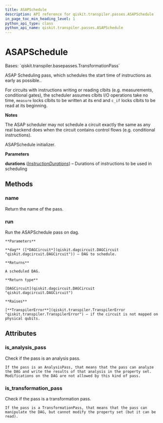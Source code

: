 ```yaml
---
title: ASAPSchedule
description: API reference for qiskit.transpiler.passes.ASAPSchedule
in_page_toc_min_heading_level: 1
python_api_type: class
python_api_name: qiskit.transpiler.passes.ASAPSchedule
---
```


# ASAPSchedule

<Class id="qiskit.transpiler.passes.ASAPSchedule" isDedicatedPage={true} github="https://github.com/qiskit/qiskit/tree/stable/0.19/qiskit/transpiler/passes/scheduling/asap.py" signature="ASAPSchedule(*args, **kwargs)">
  Bases: `qiskit.transpiler.basepasses.TransformationPass`

  ASAP Scheduling pass, which schedules the start time of instructions as early as possible..

  For circuits with instructions writing or reading clbits (e.g. measurements, conditional gates), the scheduler assumes clbits I/O operations take no time, `measure` locks clbits to be written at its end and `c_if` locks clbits to be read at its beginning.

  **Notes**

  The ASAP scheduler may not schedule a circuit exactly the same as any real backend does when the circuit contains control flows (e.g. conditional instructions).

  ASAPSchedule initializer.

  **Parameters**

  **durations** ([*InstructionDurations*](qiskit.transpiler.InstructionDurations "qiskit.transpiler.InstructionDurations")) – Durations of instructions to be used in scheduling

  ## Methods

  ### name

  <Function id="qiskit.transpiler.passes.ASAPSchedule.name" name="name" signature="ASAPSchedule.name()">
    Return the name of the pass.
  </Function>

  ### run

  <Function id="qiskit.transpiler.passes.ASAPSchedule.run" name="run" signature="ASAPSchedule.run(dag)">
    Run the ASAPSchedule pass on dag.

    **Parameters**

    **dag** ([*DAGCircuit*](qiskit.dagcircuit.DAGCircuit "qiskit.dagcircuit.DAGCircuit")) – DAG to schedule.

    **Returns**

    A scheduled DAG.

    **Return type**

    [DAGCircuit](qiskit.dagcircuit.DAGCircuit "qiskit.dagcircuit.DAGCircuit")

    **Raises**

    [**TranspilerError**](qiskit.transpiler.TranspilerError "qiskit.transpiler.TranspilerError") – if the circuit is not mapped on physical qubits.
  </Function>

  ## Attributes

  ### is\_analysis\_pass

  <Attribute id="qiskit.transpiler.passes.ASAPSchedule.is_analysis_pass" name="is_analysis_pass">
    Check if the pass is an analysis pass.

    If the pass is an AnalysisPass, that means that the pass can analyze the DAG and write the results of that analysis in the property set. Modifications on the DAG are not allowed by this kind of pass.
  </Attribute>

  ### is\_transformation\_pass

  <Attribute id="qiskit.transpiler.passes.ASAPSchedule.is_transformation_pass" name="is_transformation_pass">
    Check if the pass is a transformation pass.

    If the pass is a TransformationPass, that means that the pass can manipulate the DAG, but cannot modify the property set (but it can be read).
  </Attribute>
</Class>

